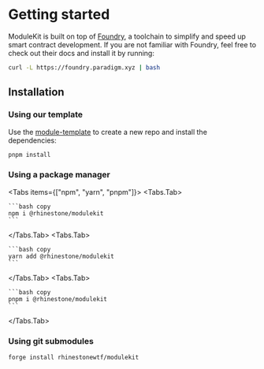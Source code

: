 
# Getting started

ModuleKit is built on top of [Foundry](https://book.getfoundry.sh/), a toolchain to simplify and speed up smart contract development. If you are not familiar with Foundry, feel free to check out their docs and install it by running:

```bash copy
curl -L https://foundry.paradigm.xyz | bash
```

## Installation

### Using our template

Use the [module-template](https://github.com/rhinestonewtf/module-template) to create a new repo and install the dependencies:

```bash copy
pnpm install
```

### Using a package manager

<Tabs items={["npm", "yarn", "pnpm"]}>
  <Tabs.Tab>

    ```bash copy
    npm i @rhinestone/modulekit
    ```

  </Tabs.Tab>
  <Tabs.Tab>
    
    ```bash copy
    yarn add @rhinestone/modulekit
    ```

  </Tabs.Tab>
  <Tabs.Tab>
  
    ```bash copy
    pnpm i @rhinestone/modulekit
    ```

  </Tabs.Tab>
</Tabs>

### Using git submodules

```bash copy
forge install rhinestonewtf/modulekit
```
